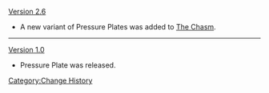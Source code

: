[[Version 2.6]]
*A new variant of Pressure Plates was added to [[The Chasm]].
----
[[Version 1.0]]
*Pressure Plate was released.
<noinclude>[[Category:Change History]]</noinclude>
